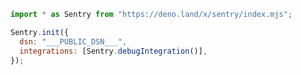 <SignInNote />

```javascript {tabTitle: JavaScript}
import * as Sentry from "https://deno.land/x/sentry/index.mjs";

Sentry.init({
  dsn: "___PUBLIC_DSN___",
  integrations: [Sentry.debugIntegration()],
});
```
